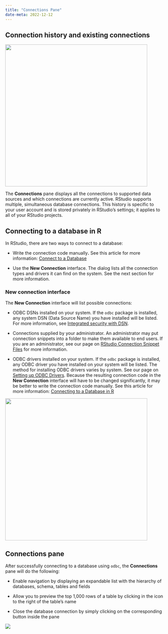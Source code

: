 ```yaml
---
title: "Connections Pane"
date-meta: 2022-12-12
---
```


## Connection history and existing connections

![](images/connections-pane.png){fig-alt="A screenshot of the Connections pane in RStudio, displaying existing database connections." fig-align="center" width="450"}

The **Connections** pane displays all the connections to supported data sources and which connections are currently active. RStudio supports multiple, simultaneous database connections. This history is specific to your user account and is stored privately in RStudio's settings; it applies to all of your RStudio projects.

## Connecting to a database in R

In RStudio, there are two ways to connect to a database:

-   Write the connection code manually**.** See this article for more information: [Connect to a Database](https://solutions.posit.co/connections/db/getting-started/connect-to-database/)

-   Use the **New Connection** interface. The dialog lists all the connection types and drivers it can find on the system. See the next section for more information.

### New connection interface

The **New Connection** interface will list possible connections:

-   ODBC DSNs installed on your system. If the `odbc` package is installed, any system DSN (Data Source Name) you have installed will be listed. For more information, see [Integrated security with DSN](https://solutions.posit.co/connections/db/best-practices/managing-credentials/#integrated-security-with-dsn).

-   Connections supplied by your administrator. An administrator may put connection snippets into a folder to make them available to end users. If you are an administrator, see our page on [RStudio Connection Snippet Files](connection-snippets.html) for more information.

-   ODBC drivers installed on your system. If the `odbc` package is installed, any ODBC driver you have installed on your system will be listed. The method for installing ODBC drivers varies by system. See our page on [Setting up ODBC Drivers](https://solutions.posit.co/connections/db/best-practices/drivers/). Because the resulting connection code in the **New Connection** interface will have to be changed significantly, it may be better to write the connection code manually. See this article for more information: [Connecting to a Database in R](https://solutions.posit.co/connections/db/getting-started/connect-to-database/)

![](images/connect-existing-data.png){fig-alt="A screenshot of the Connections > New Connections popup, providing available ODBC connections for the system such as Snowflake, Livy, Spark, Athena, etc." fig-align="center" width="450"}

## Connections pane

After successfully connecting to a database using `odbc`, the **Connections** pane will do the following:

-   Enable navigation by displaying an expandable list with the hierarchy of databases, schema, tables and fields

-   Allow you to preview the top 1,000 rows of a table by clicking in the icon to the right of the table's name

-   Close the database connection by simply clicking on the corresponding button inside the pane

![](images/connections-diagram.png){fig-alt="A diagram of available options in the connections pane."}
